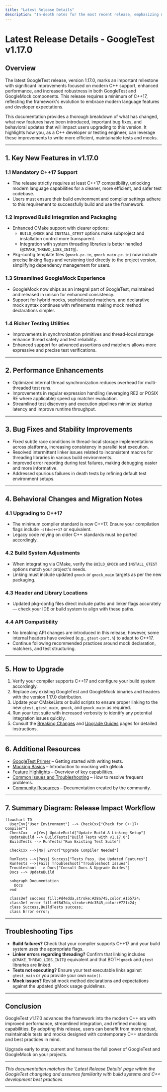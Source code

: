 ```yaml
---
title: "Latest Release Details"
description: "In-depth notes for the most recent release, emphasizing new features, performance updates, bug resolutions, and any important behavioral changes. Designed to help users rapidly assess the benefits and adoption considerations for upgrading to the newest version."
---
```


# Latest Release Details - GoogleTest v1.17.0

## Overview

The latest GoogleTest release, version 1.17.0, marks an important milestone with significant improvements focused on modern C++ support, enhanced performance, and increased robustness in both GoogleTest and GoogleMock components. This release requires a minimum of C++17, reflecting the framework's evolution to embrace modern language features and developer expectations.

This documentation provides a thorough breakdown of what has changed, what new features have been introduced, important bug fixes, and behavioral updates that will impact users upgrading to this version. It highlights how you, as a C++ developer or testing engineer, can leverage these improvements to write more efficient, maintainable tests and mocks.

---

## 1. Key New Features in v1.17.0

### 1.1 Mandatory C++17 Support

- The release strictly requires at least C++17 compatibility, unlocking modern language capabilities for a cleaner, more efficient, and safer test codebase.
- Users must ensure their build environment and compiler settings adhere to this requirement to successfully build and use the framework.

### 1.2 Improved Build Integration and Packaging

- Enhanced CMake support with clearer options:
  - `BUILD_GMOCK` and `INSTALL_GTEST` options make subproject and installation control more transparent.
  - Integration with system threading libraries is better handled (`@CMAKE_THREAD_LIBS_INIT@`).
- Pkg-config template files (`gmock.pc.in`, `gmock_main.pc.in`) now include precise linking flags and versioning tied directly to the project version, simplifying dependency management for users.

### 1.3 Streamlined GoogleMock Experience

- GoogleMock now ships as an integral part of GoogleTest, maintained and released in unison for enhanced consistency.
- Support for hybrid mocks, sophisticated matchers, and declarative mock syntax continues with refinements making mock method declarations simpler.

### 1.4 Richer Testing Utilities

- Improvements in synchronization primitives and thread-local storage enhance thread safety and test reliability.
- Enhanced support for advanced assertions and matchers allows more expressive and precise test verifications.

---

## 2. Performance Enhancements

- Optimized internal thread synchronization reduces overhead for multi-threaded test runs.
- Improvements in regular expression handling (leveraging RE2 or POSIX RE where applicable) speed up matcher evaluation.
- Streamlined test discovery and execution pipelines minimize startup latency and improve runtime throughput.

---

## 3. Bug Fixes and Stability Improvements

- Fixed subtle race conditions in thread-local storage implementations across platforms, increasing consistency in parallel test execution.
- Resolved intermittent linker issues related to inconsistent macros for threading libraries in various build environments.
- Improved error reporting during test failures, making debugging easier and more informative.
- Addressed spurious failures in death tests by refining default test environment setups.

---

## 4. Behavioral Changes and Migration Notes

### 4.1 Upgrading to C++17

- The minimum compiler standard is now C++17. Ensure your compilation flags include `-std=c++17` or equivalent.
- Legacy code relying on older C++ standards must be ported accordingly.

### 4.2 Build System Adjustments

- When integrating via CMake, verify the `BUILD_GMOCK` and `INSTALL_GTEST` options match your project's needs.
- Linking must include updated `gmock` or `gmock_main` targets as per the new packaging.

### 4.3 Header and Library Locations

- Updated pkg-config files direct include paths and linker flags accurately — check your IDE or build system to align with these paths.

### 4.4 API Compatibility

- No breaking API changes are introduced in this release; however, some internal headers have evolved (e.g., `gtest-port.h`) to adapt to C++17.
- Continue following recommended practices around mock declaration, matchers, and test structuring.

---

## 5. How to Upgrade

1. Verify your compiler supports C++17 and configure your build system accordingly.
2. Replace any existing GoogleTest and GoogleMock binaries and headers with the version 1.17.0 distribution.
3. Update your CMakeLists or build scripts to ensure proper linking to the new `gtest`, `gtest_main`, `gmock`, and `gmock_main` as required.
4. Run your test suite with increased verbosity to identify any potential integration issues quickly.
5. Consult the [Breaking Changes](./breaking-changes.md) and [Upgrade Guides](./upgrade-guides.md) pages for detailed instructions.

---

## 6. Additional Resources

- [GoogleTest Primer](https://google.github.io/googletest/primer.html) – Getting started with writing tests.
- [Mocking Basics](https://google.github.io/googletest/gmock_for_dummies.html) – Introduction to mocking with gMock.
- [Feature Highlights](../overview/feature-glance/feature-highlights) – Overview of key capabilities.
- [Common Issues and Troubleshooting](../getting-started/troubleshooting-validation/common-issues) – How to resolve frequent problems.
- [Community Resources](../docs/community_created_documentation.md) – Documentation created by the community.

---

## 7. Summary Diagram: Release Impact Workflow

```mermaid
flowchart TD
  UserEnv["User Environment"] --> CheckCxx["Check for C++17+ Compiler"]
  CheckCxx -->|Yes| UpdateBuild["Update Build & Linking Setup"]
  UpdateBuild --> BuildTests["Build Tests with v1.17.0"]
  BuildTests --> RunTests["Run Existing Test Suite"]

  CheckCxx -->|No| Error["Upgrade Compiler Needed"]

  RunTests -->|Pass| Success["Tests Pass. Use Updated Features"]
  RunTests -->|Fail| Troubleshoot["Troubleshoot Issues"]
  Troubleshoot --> Docs["Consult Docs & Upgrade Guides"]
  Docs --> UpdateBuild

  subgraph Documentation
    Docs
  end

  classDef success fill:#d4edda,stroke:#28a745,color:#155724;
  classDef error fill:#f8d7da,stroke:#dc3545,color:#721c24;
  class Success,BuildTests success;
  class Error error;
```

---

## Troubleshooting Tips

- **Build failures?** Check that your compiler supports C++17 and your build system uses the appropriate flags.
- **Linker errors regarding threading?** Confirm that linking includes `@CMAKE_THREAD_LIBS_INIT@` equivalent and that BOTH `gmock` and `gtest` libraries are linked.
- **Tests not executing?** Ensure your test executable links against `gtest_main` or you provide your own `main()`.
- **Mock issues?** Revisit mock method declarations and expectations against the updated gMock usage guidelines.

---

## Conclusion

GoogleTest v1.17.0 advances the framework into the modern C++ era with improved performance, streamlined integration, and refined mocking capabilities. By adopting this release, users can benefit from more robust, maintainable tests and mocks designed with contemporary C++ standards and best practices in mind.

Upgrade early to stay current and harness the full power of GoogleTest and GoogleMock on your projects.


---

*This documentation matches the 'Latest Release Details' page within the GoogleTest changelog and assumes familiarity with build systems and C++ development best practices.*


---